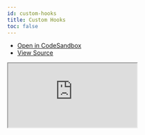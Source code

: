 ```yaml
---
id: custom-hooks
title: Custom Hooks
toc: false
---
```


- [Open in CodeSandbox](https://codesandbox.io/s/github/tannerlinsley/react-query/tree/main/examples/custom-hooks)
- [View Source](https://github.com/tannerlinsley/react-query/tree/main/examples/custom-hooks)

<iframe
  src="https://codesandbox.io/embed/github/tannerlinsley/react-query/tree/master/examples/custom-hooks?autoresize=1&fontsize=14&theme=dark"
  title="tannerlinsley/react-query: custom-hooks"
  sandbox="allow-forms allow-modals allow-popups allow-presentation allow-same-origin allow-scripts"
  style={{
    width: '100%',
    height: '80vh',
    border: '0',
    borderRadius: 8,
    overflow: 'hidden',
    position: 'static',
    zIndex: 0,
  }}
></iframe>
